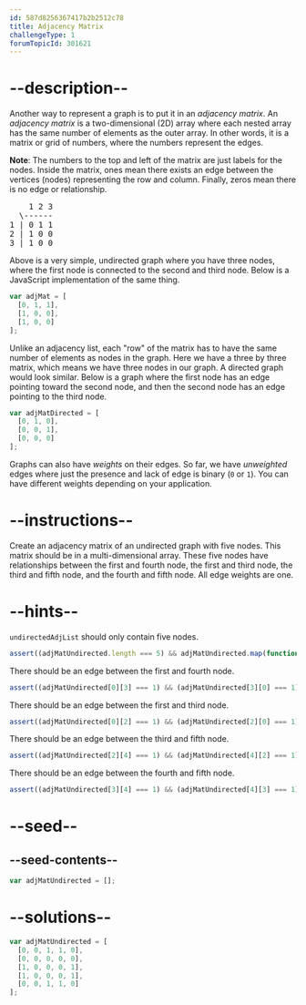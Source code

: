 ```yaml
---
id: 587d8256367417b2b2512c78
title: Adjacency Matrix
challengeType: 1
forumTopicId: 301621
---
```


# --description--

Another way to represent a graph is to put it in an <dfn>adjacency matrix</dfn>. An <dfn>adjacency matrix</dfn> is a two-dimensional (2D) array where each nested array has the same number of elements as the outer array. In other words, it is a matrix or grid of numbers, where the numbers represent the edges.

**Note**: The numbers to the top and left of the matrix are just labels for the nodes. Inside the matrix, ones mean there exists an edge between the vertices (nodes) representing the row and column. Finally, zeros mean there is no edge or relationship.

<pre>
    1 2 3
  \------
1 | 0 1 1
2 | 1 0 0
3 | 1 0 0
</pre>

Above is a very simple, undirected graph where you have three nodes, where the first node is connected to the second and third node. Below is a JavaScript implementation of the same thing.

```js
var adjMat = [
  [0, 1, 1],
  [1, 0, 0],
  [1, 0, 0]
];
```

Unlike an adjacency list, each "row" of the matrix has to have the same number of elements as nodes in the graph. Here we have a three by three matrix, which means we have three nodes in our graph. A directed graph would look similar. Below is a graph where the first node has an edge pointing toward the second node, and then the second node has an edge pointing to the third node.

```js
var adjMatDirected = [
  [0, 1, 0],
  [0, 0, 1],
  [0, 0, 0]
];
```

Graphs can also have <dfn>weights</dfn> on their edges. So far, we have <dfn>unweighted</dfn> edges where just the presence and lack of edge is binary (`0` or `1`). You can have different weights depending on your application.

# --instructions--

Create an adjacency matrix of an undirected graph with five nodes. This matrix should be in a multi-dimensional array. These five nodes have relationships between the first and fourth node, the first and third node, the third and fifth node, and the fourth and fifth node. All edge weights are one.

# --hints--

`undirectedAdjList` should only contain five nodes.

```js
assert((adjMatUndirected.length === 5) && adjMatUndirected.map(function(x) { return x.length === 5 }).reduce(function(a, b) { return a && b }) );
```

There should be an edge between the first and fourth node.

```js
assert((adjMatUndirected[0][3] === 1) && (adjMatUndirected[3][0] === 1));
```

There should be an edge between the first and third node.

```js
assert((adjMatUndirected[0][2] === 1) && (adjMatUndirected[2][0] === 1));
```

There should be an edge between the third and fifth node.

```js
assert((adjMatUndirected[2][4] === 1) && (adjMatUndirected[4][2] === 1));
```

There should be an edge between the fourth and fifth node.

```js
assert((adjMatUndirected[3][4] === 1) && (adjMatUndirected[4][3] === 1));
```

# --seed--

## --seed-contents--

```js
var adjMatUndirected = [];
```

# --solutions--

```js
var adjMatUndirected = [
  [0, 0, 1, 1, 0],
  [0, 0, 0, 0, 0],
  [1, 0, 0, 0, 1],
  [1, 0, 0, 0, 1],
  [0, 0, 1, 1, 0]
];
```
